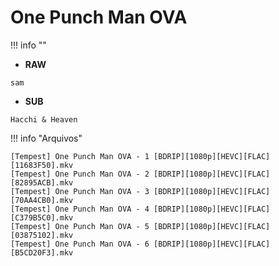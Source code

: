 # One Punch Man OVA

!!! info ""
- **RAW**
```
sam
```
- **SUB**
```
Hacchi & Heaven
```


!!! info "Arquivos"
```
[Tempest] One Punch Man OVA - 1 [BDRIP][1080p][HEVC][FLAC] [11683F50].mkv
[Tempest] One Punch Man OVA - 2 [BDRIP][1080p][HEVC][FLAC] [82895ACB].mkv
[Tempest] One Punch Man OVA - 3 [BDRIP][1080p][HEVC][FLAC] [70AA4CB0].mkv
[Tempest] One Punch Man OVA - 4 [BDRIP][1080p][HEVC][FLAC] [C379B5C0].mkv
[Tempest] One Punch Man OVA - 5 [BDRIP][1080p][HEVC][FLAC] [03875102].mkv
[Tempest] One Punch Man OVA - 6 [BDRIP][1080p][HEVC][FLAC] [B5CD20F3].mkv
```
